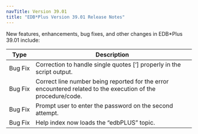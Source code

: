 ```yaml
---
navTitle: Version 39.01
title: "EDB*Plus Version 39.01 Release Notes"
---
```


New features, enhancements, bug fixes, and other changes in EDB*Plus 39.01 include:

| Type    | Description                                                                                                       |
| ------- | ----------------------------------------------------------------------------------------------------------------- | 
| Bug Fix | Correction to handle single quotes [‘] properly in the script output.                                             |
| Bug&nbsp;Fix | Correct line number being reported for the error encountered related to the execution of the procedure/code. |
| Bug Fix | Prompt user to enter the password on the second attempt.                                                          |
| Bug Fix | Help index now loads the “edbPLUS” topic.                                                                         |
